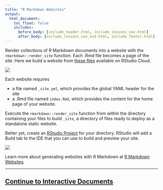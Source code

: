 ```yaml
---
title: "R Markdown Websites"
output:
  html_document:
    toc_float: false
    includes:
      before_body: [include_header.html, include_lessons_nav.html]
      after_body: [include_lessons_nav_end.html, include_footer.html]
---
```


Render collections of R Markdown documents into a website with the `rmarkdown::render_site` function. Each .Rmd file becomes a page of the site. Here we build a website from [these files](https://rstudio.cloud/project/181978) available on RStudio Cloud.


![](lesson-images/websites-1-render.png)
</br>

Each website requires 

* a file named `_site.yml`, which provides the global YAML header for the site
* a .Rmd file named `index.Rmd`, which provides the content for the home page of your website.

Execute the `rmarkdown::render_site` function from within the directory containing your files to build `_site`, a directory of files ready to deploy as a standalone static website.

Better yet, create an [RStudio Project](https://support.rstudio.com/hc/en-us/articles/200526207-Using-Projects) for your directory. RStudio will add a Build tab to the IDE that you can use to build and preview your site.

![](lesson-images/websites-2-build.png)
</br>

Learn more about generating websites with R Markdown at [R Markdown Websites](https://bookdown.org/yihui/rmarkdown/rmarkdown-site.html).

****

## [Continue to Interactive Documents](lesson-14.html){.continue-link}
